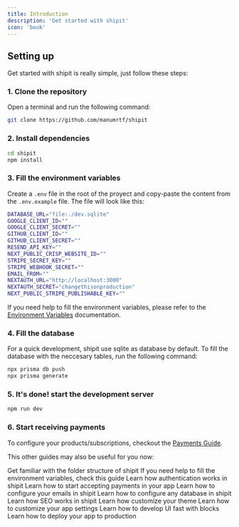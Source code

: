 ```yaml
---
title: Introduction
description: 'Get started with shipit'
icon: 'book'
---
```




## Setting up

Get started with shipit is really simple, just follow these steps:

### 1. Clone the repository

Open a terminal and run the following command:

```bash
git clone https://github.com/manumrtf/shipit
```

### 2. Install dependencies
```bash
cd shipit
npm install
```

### 3. Fill the environment variables
Create a `.env` file in the root of the proyect and copy-paste the content from the `.env.example` file.
The file will look like this:
```bash
DATABASE_URL="file:./dev.sqlite"
GOOGLE_CLIENT_ID=""
GOOGLE_CLIENT_SECRET=""
GITHUB_CLIENT_ID=""
GITHUB_CLIENT_SECRET=""
RESEND_API_KEY=""
NEXT_PUBLIC_CRISP_WEBSITE_ID=""
STRIPE_SECRET_KEY=""
STRIPE_WEBHOOK_SECRET=""
EMAIL_FROM=""
NEXTAUTH_URL="http://localhost:3000"
NEXTAUTH_SECRET="changethisonproduction"
NEXT_PUBLIC_STRIPE_PUBLISHABLE_KEY=""
```
If you need help to fill the environment variables, please refer to the [Environment Variables](/getting-env) documentation.


### 4. Fill the database
For a quick development, shipit use sqlite as database by default. To fill the database with the neccesary tables, run the following command:
```bash
npx prisma db push
npx prisma generate
```

### 5. It's done! start the development server

```bash
npm run dev
```

### 6. Start receiving payments
To configure your products/subscriptions, checkout the [Payments Guide](/guides/payments).


This other guides may also be useful for you now:

<CardGroup cols={2}>
  <Card
    title="Folder Structure"
    icon="folder"
    href="/core/folder-structure"
  >
    Get familiar with the folder structure of shipit
  </Card>
  <Card
    title="Get The Environment Variables"
    icon="file-shield"
    href="/getting-env"
  >
   If you need help to fill the environment variables, check this guide
  </Card>
</CardGroup>



<CardGroup cols={2}>
  <Card
    title="Authentication"
    icon="lock"
    href="/guides/authentication"
  >
    Learn how authentication works in shipit
  </Card>
  <Card
    title="Payments"
    icon="credit-card"
    href="guides/payments"
  >
    Learn how to start accepting payments in your app
  </Card>
  <Card
    title="Emails"
    icon="at"
    href="guides/emails"
  >
    Learn how to configure your emails in shipit
  </Card>
  <Card
    title="Database"
    icon="database"
    href="guides/database"
  >
    Learn how to configure any database in shipit
  </Card>
</CardGroup>

<CardGroup cols={2}>
  <Card
    title="SEO"
    icon="chart-simple"
    href="guides/seo"
  >
    Learn how SEO works in shipit
  </Card>
  <Card
    title="Theme"
    icon="paint-roller"
    href="/themes"
  >
    Learn how customize your theme
  </Card>
  <Card
    title="Settings"
    icon="gear"
    href="core/settings"
  >
    Learn how to customize your app settings
  </Card>
  <Card
    title="Blocks"
    icon="database"
    href="core/blocks"
  >
    Learn how to develop UI fast with blocks
  </Card>
</CardGroup>
 <Card
    title="Production"
    icon="rocket"
    href="guides/production"
  >
    Learn how to deploy your app to production
  </Card>